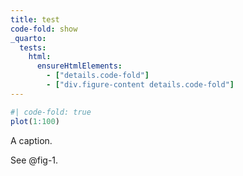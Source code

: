```yaml
---
title: test
code-fold: show
_quarto:
  tests:
    html:
      ensureHtmlElements:
        - ["details.code-fold"]
        - ["div.figure-content details.code-fold"]
---
```


::: {#fig-1}

::: {.figure-content}
  
```r
#| code-fold: true
plot(1:100)
```

:::

A caption.

:::

See @fig-1.

